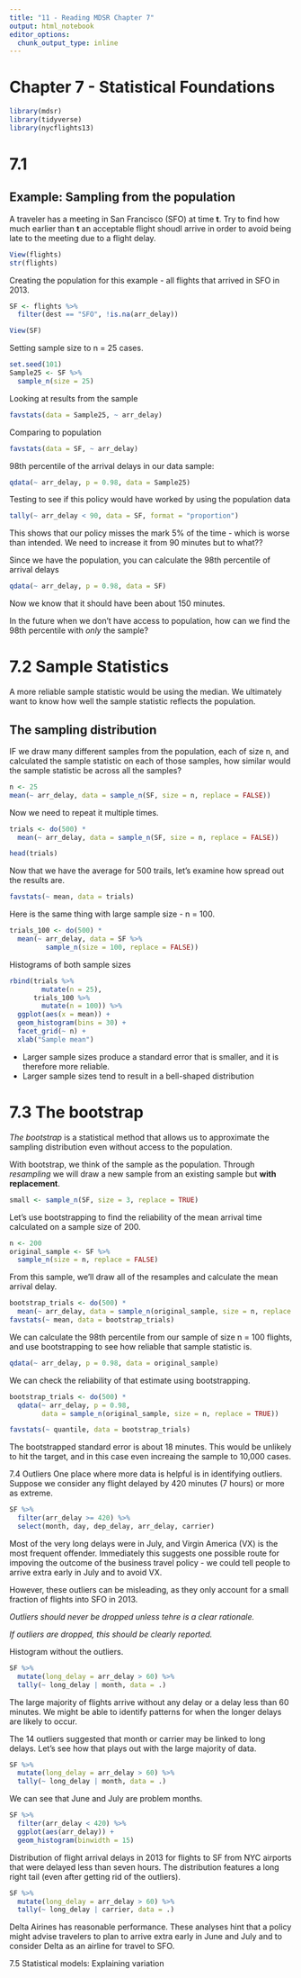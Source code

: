 ```yaml
---
title: "11 - Reading MDSR Chapter 7"
output: html_notebook
editor_options: 
  chunk_output_type: inline
---
```


# Chapter 7 - Statistical Foundations

```r
library(mdsr)
library(tidyverse)
library(nycflights13)
```

# 7.1
## Example: Sampling from the population
A traveler has a meeting in San Francisco (SFO) at time **t**. Try to find how much earlier than **t** an acceptable flight shoudl arrive in order to avoid being late to the meeting due to a flight delay.

```r
View(flights)
str(flights)
```


Creating the population for this example - all flights that arrived in SFO in 2013.
```r
SF <- flights %>% 
  filter(dest == "SFO", !is.na(arr_delay))

View(SF)
```

Setting sample size to n = 25 cases.
```r
set.seed(101)
Sample25 <- SF %>% 
  sample_n(size = 25)
```

Looking at results from the sample
```r
favstats(data = Sample25, ~ arr_delay)
```

Comparing to population
```r
favstats(data = SF, ~ arr_delay)
```

98th percentile of the arrival delays in our data sample:
```r
qdata(~ arr_delay, p = 0.98, data = Sample25)
```

Testing to see if this policy would have worked by using the population data
```r
tally(~ arr_delay < 90, data = SF, format = "proportion")
```
This shows that our policy misses the mark 5% of the time - which is worse than intended. We need to increase it from 90 minutes but to what??

Since we have the population, you can calculate the 98th percentile of arrival delays
```r
qdata(~ arr_delay, p = 0.98, data = SF)
```
Now we know that it should have been about 150 minutes.

In the future when we don't have access to population, how can we find the 98th percentile with *only* the sample?


# 7.2 Sample Statistics
A more reliable sample statistic would be using the median. We ultimately want to know how well the sample statistic reflects the population.

## The sampling distribution
IF we draw many different samples from the population, each of size n, and calculated the sample statistic on each of those samples, how similar would the sample statistic be across all the samples?

```r
n <- 25
mean(~ arr_delay, data = sample_n(SF, size = n, replace = FALSE))
```

Now we need to repeat it multiple times.
```r
trials <- do(500) *
  mean(~ arr_delay, data = sample_n(SF, size = n, replace = FALSE))

head(trials)
```

Now that we have the average for 500 trails, let's examine how spread out the results are.
```r
favstats(~ mean, data = trials)
```
Here is the same thing with large sample size - n = 100.
```r
trials_100 <- do(500) *
  mean(~ arr_delay, data = SF %>% 
         sample_n(size = 100, replace = FALSE))
```

Histograms of both sample sizes
```r
rbind(trials %>% 
        mutate(n = 25),
      trials_100 %>% 
        mutate(n = 100)) %>% 
  ggplot(aes(x = mean)) +
  geom_histogram(bins = 30) +
  facet_grid(~ n) +
  xlab("Sample mean")
```

* Larger sample sizes produce a standard error that is smaller, and it is therefore more reliable.
* Larger sample sizes tend to result in a bell-shaped distribution

# 7.3 The bootstrap
*The bootstrap* is a statistical method that allows us to approximate the sampling distribution even without access to the population.

With bootstrap, we think of the sample as the population. Through *resampling* we will draw a new sample from an existing sample but **with replacement**.

```r
small <- sample_n(SF, size = 3, replace = TRUE)
```

Let's use bootstrapping to find the reliability of the mean arrival time calculated on a sample size of 200. 
```r
n <- 200
original_sample <- SF %>% 
  sample_n(size = n, replace = FALSE)
```

From this sample, we'll draw all of the resamples and calculate the mean arrival delay.
```r
bootstrap_trials <- do(500) *
  mean(~ arr_delay, data = sample_n(original_sample, size = n, replace = TRUE))
favstats(~ mean, data = bootstrap_trials)
```

We can calculate the 98th percentile from our sample of size n = 100 flights, and use bootstrapping to see how reliable that sample statistic is.

```r
qdata(~ arr_delay, p = 0.98, data = original_sample)
```

We can check the reliability of that estimate using bootstrapping.
```r
bootstrap_trials <- do(500) * 
  qdata(~ arr_delay, p = 0.98,
        data = sample_n(original_sample, size = n, replace = TRUE))

favstats(~ quantile, data = bootstrap_trials)
```

The bootstrapped standard error is about 18 minutes. This would be unlikely to hit the target, and in this case even increaing the sample to 10,000 cases.

7.4 Outliers
One place where more data is helpful is in identifying outliers. Suppose we consider any flight delayed by 420 minutes (7 hours) or more as extreme.

```r
SF %>% 
  filter(arr_delay >= 420) %>% 
  select(month, day, dep_delay, arr_delay, carrier)
```

Most of the very long delays were in July, and Virgin America (VX) is the most frequent offender. Immediately this suggests one possible route for impoving the outcome of the business travel policy - we could tell people to arrive extra early in July and to avoid VX.

However, these outliers can be misleading, as they only account for a small fraction of flights into SFO in 2013.

*Outliers should never be dropped unless tehre is a clear rationale.*

*If outliers are dropped, this should be clearly reported.*

Histogram without the outliers.
```r
SF %>% 
  mutate(long_delay = arr_delay > 60) %>% 
  tally(~ long_delay | month, data = .)
```

The large majority of flights arrive without any delay or a delay less than 60 minutes. We might be able to identify patterns for when the longer delays are likely to occur.

The 14 outliers suggested that month or carrier may be linked to long delays. Let's see how that plays out with the large majority of data.

```r
SF %>% 
  mutate(long_delay = arr_delay > 60) %>% 
  tally(~ long_delay | month, data = .)
```

We can see that June and July are problem months.

```r
SF %>% 
  filter(arr_delay < 420) %>% 
  ggplot(aes(arr_delay)) +
  geom_histogram(binwidth = 15)
```

Distribution of flight arrival delays in 2013 for flights to SF from NYC airports that were delayed less than seven hours. The distribution features a long right tail (even after getting rid of the outliers).

```r
SF %>% 
  mutate(long_delay = arr_delay > 60) %>%
  tally(~ long_delay | carrier, data = .)
```

Delta Airines has reasonable performance. These analyses hint that a policy might advise travelers to plan to arrive extra early in June and July and to consider Delta as an airline for travel to SFO.

7.5 Statistical models: Explaining variation


